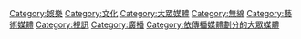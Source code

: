 {{Commons category|Television}}
{{Cat main}}

[[Category:娛樂|Category:娛樂]]
[[Category:文化|Category:文化]]
[[Category:大眾媒體|Category:大眾媒體]]
[[Category:無線|Category:無線]]
[[Category:藝術媒體|Category:藝術媒體]]
[[Category:視訊|Category:視訊]]
[[Category:廣播|Category:廣播]]
[[Category:依傳播媒體劃分的大眾媒體|Category:依傳播媒體劃分的大眾媒體]]